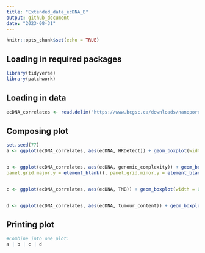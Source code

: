 ```yaml
---
title: "Extended_data_ecDNA_B"
output: github_document
date: "2023-08-31"
---
```


```r
knitr::opts_chunk$set(echo = TRUE)
```

## Loading in required packages
```r
library(tidyverse)
library(patchwork)
```

## Loading in data
```r
ecDNA_correlates <- read.delim("https://www.bcgsc.ca/downloads/nanopore_pog/ecDNA/Long_POG_ecDNA_correlates.txt", header = T, stringsAsFactors = F)
```

## Composing plot
```r
set.seed(77)
a <- ggplot(ecDNA_correlates, aes(ecDNA, HRDetect)) + geom_boxplot(width = 0.5, outlier.shape = NA) + geom_jitter(height = 0, width = 0.15, alpha = 0.5, size = 1) + annotate("text", label = "p-value = 0.0548 (NS)", x = 1.5, y = 1.05, size = 2.5) + labs(y = "HRDetect score") + theme_bw(base_size=8) + theme(legend.title = element_blank(), legend.position = "none", axis.title.x = element_text(colour = "black", size = 8, face = "bold"), axis.line.y = element_line(), axis.title.y = element_text(colour = "black", size = 8, face = "bold"), axis.line.x = element_line(),panel.grid.major.x = element_blank(), panel.grid.minor.x = element_blank(),panel.grid.major.y = element_blank(), panel.grid.minor.y = element_blank(), axis.ticks.x = element_line(), plot.background = element_rect(colour = NA), panel.border = element_blank())


b <- ggplot(ecDNA_correlates, aes(ecDNA, genomic_complexity)) + geom_boxplot(width = 0.5, outlier.shape = NA) + geom_jitter(height = 0, width = 0.15, alpha = 0.5, size = 1) + annotate("text", label = "p-value = 5.17e-07", x = 1.5, y = 1, size = 2.5) + labs(y = "Genomic complexity") + theme_bw(base_size=8) + theme(legend.title = element_blank(), legend.position = "none", axis.title.x = element_text(colour = "black", size = 8, face = "bold"), axis.line.y = element_line(), axis.title.y = element_text(colour = "black", size = 8, face = "bold"), axis.line.x = element_line(),panel.grid.major.x = element_blank(), panel.grid.minor.x = element_blank(),
panel.grid.major.y = element_blank(), panel.grid.minor.y = element_blank(), axis.ticks.x = element_line(), plot.background = element_rect(colour = NA), panel.border = element_blank())


c <- ggplot(ecDNA_correlates, aes(ecDNA, TMB)) + geom_boxplot(width = 0.5, outlier.shape = NA) + geom_jitter(height = 0, width = 0.15, alpha = 0.5, size = 1) + annotate("text", label = "p-value = 0.197 (NS)", x = 1.5, y = 300, size = 2.5) + labs(y = "TMB") + theme_bw(base_size=8) + theme(legend.title = element_blank(), legend.position = "none", axis.title.x = element_text(colour = "black", size = 8, face = "bold"), axis.line.y = element_line(), axis.title.y = element_text(colour = "black", size = 8, face = "bold"), axis.line.x = element_line(),panel.grid.major.x = element_blank(), panel.grid.minor.x = element_blank(),panel.grid.major.y = element_blank(), panel.grid.minor.y = element_blank(), axis.ticks.x = element_line(), plot.background = element_rect(colour = NA), panel.border = element_blank())


d <- ggplot(ecDNA_correlates, aes(ecDNA, tumour_content)) + geom_boxplot(width = 0.5, outlier.shape = NA) + geom_jitter(height = 0, width = 0.15, alpha = 0.5, size = 1) + annotate("text", label = "p-value = 0.921 (NS)", x = 1.5, y = 105, size = 2.5) + labs(y = "Tumour content (%)") + theme_bw(base_size=8) + theme(legend.title = element_blank(), legend.position = "none", axis.title.x = element_text(colour = "black", size = 8, face = "bold"), axis.line.y = element_line(), axis.title.y = element_text(colour = "black", size = 8, face = "bold"), axis.line.x = element_line(), panel.grid.major.x = element_blank(), panel.grid.minor.x = element_blank(), panel.grid.major.y = element_blank(), panel.grid.minor.y = element_blank(), axis.ticks.x = element_line(), plot.background = element_rect(colour = NA), panel.border = element_blank())
```

## Printing plot
```r
#Combine into one plot:
a | b | c | d
```

